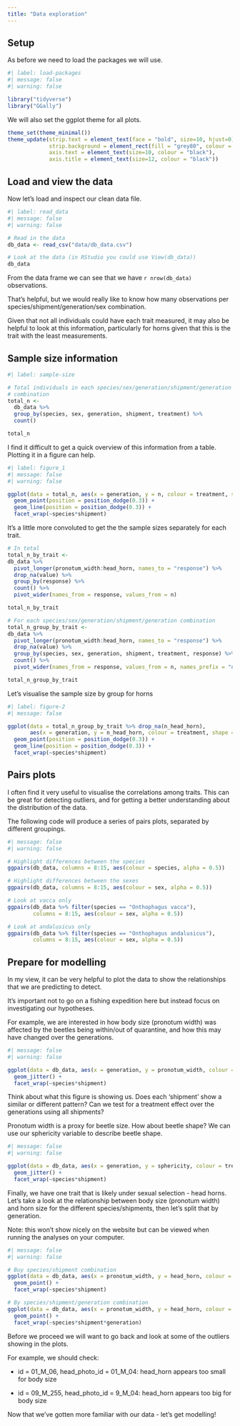 ```yaml
---
title: "Data exploration"
---
```


## Setup

As before we need to load the packages we will use.

```r
#| label: load-packages
#| message: false
#| warning: false

library("tidyverse")
library("GGally")


```

We will also set the ggplot theme for all plots.

```r

theme_set(theme_minimal())
theme_update(strip.text = element_text(face = "bold", size=10, hjust=0), 
             strip.background = element_rect(fill = "grey80", colour = NA),
             axis.text = element_text(size=10, colour = "black"),
             axis.title = element_text(size=12, colour = "black"))


```

## Load and view the data

Now let's load and inspect our clean data file.

```r
#| label: read_data
#| message: false
#| warning: false

# Read in the data
db_data <- read_csv("data/db_data.csv")

# Look at the data (in RStudio you could use View(db_data))
db_data

```

From the data frame we can see that we have `r nrow(db_data)` observations.

That's helpful, but we would really like to know how many observations per species/shipment/generation/sex combination.

Given that not all individuals could have each trait measured, it may also be helpful to look at this information, particularly for horns given that this is the trait with the least measurements.

## Sample size information

```r
#| label: sample-size

# Total individuals in each species/sex/generation/shipment/generation
# combination
total_n <- 
  db_data %>%
  group_by(species, sex, generation, shipment, treatment) %>%
  count()

total_n

```

I find it difficult to get a quick overview of this information from a table. Plotting it in a figure can help.

```r
#| label: figure_1
#| message: false
#| warning: false

ggplot(data = total_n, aes(x = generation, y = n, colour = treatment, shape = sex)) +
  geom_point(position = position_dodge(0.3)) +
  geom_line(position = position_dodge(0.3)) +
  facet_wrap(~species*shipment)

```

It's a little more convoluted to get the the sample sizes separately for each trait.

```r

# In total
total_n_by_trait <- 
db_data %>%
  pivot_longer(pronotum_width:head_horn, names_to = "response") %>%
  drop_na(value) %>%
  group_by(response) %>%
  count() %>%
  pivot_wider(names_from = response, values_from = n)

total_n_by_trait

# For each species/sex/generation/shipment/generation combination
total_n_group_by_trait <- 
db_data %>%
  pivot_longer(pronotum_width:head_horn, names_to = "response") %>%
  drop_na(value) %>%
  group_by(species, sex, generation, shipment, treatment, response) %>% 
  count() %>%
  pivot_wider(names_from = response, values_from = n, names_prefix = "n_")

total_n_group_by_trait

```

Let's visualise the sample size by group for horns

```r
#| label: figure-2
#| message: false

ggplot(data = total_n_group_by_trait %>% drop_na(n_head_horn), 
       aes(x = generation, y = n_head_horn, colour = treatment, shape = sex)) +
  geom_point(position = position_dodge(0.3)) +
  geom_line(position = position_dodge(0.3)) +
  facet_wrap(~species*shipment)

```
## Pairs plots

I often find it very useful to visualise the correlations among traits. This can be great for detecting outliers, and for getting a better understanding about the distribution of the data.

The following code will produce a series of pairs plots, separated by different groupings.

```r
#| message: false
#| warning: false

# Highlight differences between the species
ggpairs(db_data, columns = 8:15, aes(colour = species, alpha = 0.5))

# Highlight differences between the sexes
ggpairs(db_data, columns = 8:15, aes(colour = sex, alpha = 0.5))

# Look at vacca only
ggpairs(db_data %>% filter(species == "Onthophagus vacca"), 
        columns = 8:15, aes(colour = sex, alpha = 0.5))

# Look at andalusicus only
ggpairs(db_data %>% filter(species == "Onthophagus andalusicus"), 
        columns = 8:15, aes(colour = sex, alpha = 0.5))

```

## Prepare for modelling

In my view, it can be very helpful to plot the data to show the relationships that we are predicting to detect.

It's important not to go on a fishing expedition here but instead focus on investigating our hypotheses.

For example, we are interested in how body size (pronotum width) was affected by the beetles being within/out of quarantine, and how this may have changed over the generations.

```r
#| message: false
#| warning: false

ggplot(data = db_data, aes(x = generation, y = pronotum_width, colour = treatment, shape = sex)) +
  geom_jitter() +
  facet_wrap(~species*shipment)


```

Think about what this figure is showing us. Does each 'shipment' show a similar or different pattern? Can we test for a treatment effect over the generations using all shipments?

Pronotum width is a proxy for beetle size. How about beetle shape? We can use our sphericity variable to describe beetle shape.

```r
#| message: false
#| warning: false

ggplot(data = db_data, aes(x = generation, y = sphericity, colour = treatment, shape = sex)) +
  geom_jitter() +
  facet_wrap(~species*shipment)
```

Finally, we have one trait that is likely under sexual selection - head horns. Let's take a look at the relationship between body size (pronotum width) and horn size for the different species/shipments, then let's split that by generation.

Note: this won't show nicely on the website but can be viewed when running the analyses on your computer.

```r
#| message: false
#| warning: false

# Buy species/shipment combination
ggplot(data = db_data, aes(x = pronotum_width, y = head_horn, colour = treatment)) +
  geom_point() +
  facet_wrap(~species*shipment)

# By species/shipment/generation combination
ggplot(data = db_data, aes(x = pronotum_width, y = head_horn, colour = treatment)) +
  geom_point() +
  facet_wrap(~species*shipment*generation)
```

Before we proceed we will want to go back and look at some of the outliers showing in the plots.

For example, we should check:

-   id = 01_M\_06, head_photo_id = 01_M\_04: head_horn appears too small for body size

-   id = 09_M\_255, head_photo_id = 9_M\_04: head_horn appears too big for body size

Now that we've gotten more familiar with our data - let's get modelling!
